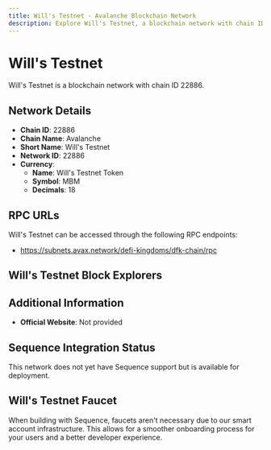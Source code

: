 ```yaml
--- 
title: Will's Testnet - Avalanche Blockchain Network
description: Explore Will's Testnet, a blockchain network with chain ID 22886. Learn about its native currency, Will's Testnet Token, and how to interact with the network.
---
```


# Will's Testnet

Will's Testnet is a blockchain network with chain ID 22886.

## Network Details

- **Chain ID**: 22886
- **Chain Name**: Avalanche
- **Short Name**: Will's Testnet
- **Network ID**: 22886
- **Currency**: 
  - **Name**: Will's Testnet Token
  - **Symbol**: MBM
  - **Decimals**: 18

## RPC URLs

Will's Testnet can be accessed through the following RPC endpoints:

- https://subnets.avax.network/defi-kingdoms/dfk-chain/rpc

## Will's Testnet Block Explorers



## Additional Information

- **Official Website**: Not provided

## Sequence Integration Status

This network does not yet have Sequence support but is available for deployment.

## Will's Testnet Faucet

When building with Sequence, faucets aren't necessary due to our smart account infrastructure. This allows for a smoother onboarding process for your users and a better developer experience.
